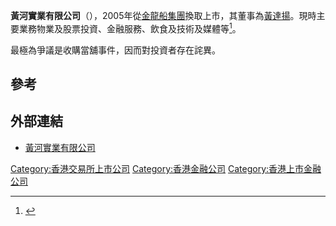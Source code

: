 '''黃河實業有限公司'''（{{sehk|0318}}），2005年從[[金龍船集團|金龍船集團]]換取上市，其董事為[[黃達揚|黃達揚]]。現時主要業務物業及股票投資、金融服務、飲食及技術及媒體等<ref>{{Cite web |url=http://www.thevongroup.com/overview/ |title=黃河實業有限公司簡介 |access-date=2018-08-06 |archive-date=2021-02-27 |archive-url=https://web.archive.org/web/20210227122751/https://www.thevongroup.com/overview/ |dead-url=no }}</ref>。

最極為爭議是收購當舖事件，因而對投資者存在詫異。

==參考==
{{reflist}}

== 外部連結 ==
* [http://www.thevongroup.com 黃河實業有限公司] {{Wayback|url=http://www.thevongroup.com/ |date=20210227131448 }}

[[Category:香港交易所上市公司|Category:香港交易所上市公司]]
[[Category:香港金融公司|Category:香港金融公司]]
[[Category:香港上市金融公司|Category:香港上市金融公司]]